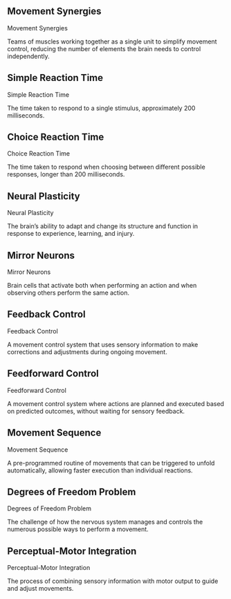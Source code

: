 ## Movement Synergies {.flashcard}

::: {.flashcard-front}
Movement Synergies
:::

::: {.flashcard-back}
Teams of muscles working together as a single unit to simplify movement control, reducing the number of elements the brain needs to control independently.
:::

## Simple Reaction Time {.flashcard}

::: {.flashcard-front}
Simple Reaction Time
:::

::: {.flashcard-back}
The time taken to respond to a single stimulus, approximately 200 milliseconds.
:::

## Choice Reaction Time {.flashcard}

::: {.flashcard-front}
Choice Reaction Time
:::

::: {.flashcard-back}
The time taken to respond when choosing between different possible responses, longer than 200 milliseconds.
:::

## Neural Plasticity {.flashcard}

::: {.flashcard-front}
Neural Plasticity
:::

::: {.flashcard-back}
The brain's ability to adapt and change its structure and function in response to experience, learning, and injury.
:::

## Mirror Neurons {.flashcard}

::: {.flashcard-front}
Mirror Neurons
:::

::: {.flashcard-back}
Brain cells that activate both when performing an action and when observing others perform the same action.
:::

## Feedback Control {.flashcard}

::: {.flashcard-front}
Feedback Control
:::

::: {.flashcard-back}
A movement control system that uses sensory information to make corrections and adjustments during ongoing movement.
:::

## Feedforward Control {.flashcard}

::: {.flashcard-front}
Feedforward Control
:::

::: {.flashcard-back}
A movement control system where actions are planned and executed based on predicted outcomes, without waiting for sensory feedback.
:::

## Movement Sequence {.flashcard}

::: {.flashcard-front}
Movement Sequence
:::

::: {.flashcard-back}
A pre-programmed routine of movements that can be triggered to unfold automatically, allowing faster execution than individual reactions.
:::

## Degrees of Freedom Problem {.flashcard}

::: {.flashcard-front}
Degrees of Freedom Problem
:::

::: {.flashcard-back}
The challenge of how the nervous system manages and controls the numerous possible ways to perform a movement.
:::

## Perceptual-Motor Integration {.flashcard}

::: {.flashcard-front}
Perceptual-Motor Integration
:::

::: {.flashcard-back}
The process of combining sensory information with motor output to guide and adjust movements.
:::
